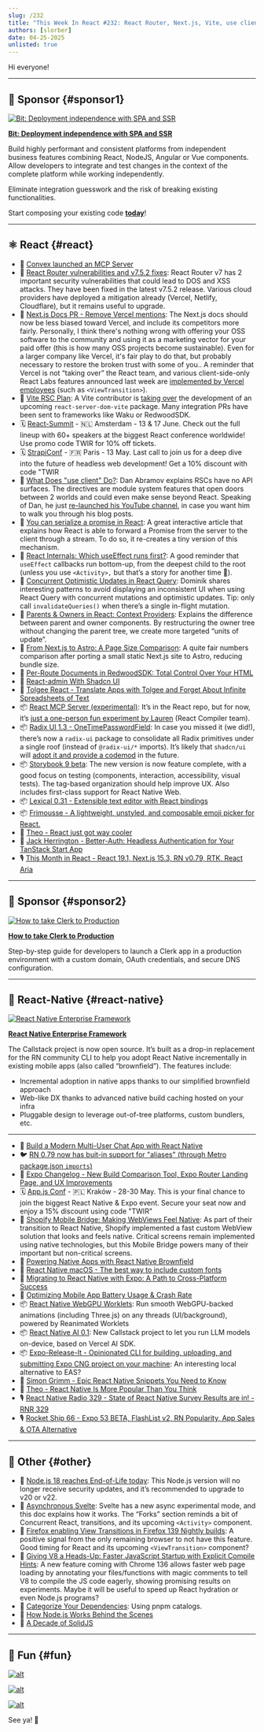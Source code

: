 ```yaml
---
slug: /232
title: "This Week In React #232: React Router, Next.js, Vite, use client, MCP"
authors: [slorber]
date: 04-25-2025
unlisted: true
---
```


Hi everyone!

<!-- truncate -->


<Support />

---

## 💸 Sponsor {#sponsor1}

[![Bit: Deployment independence with SPA and SSR](/emails/issues/232/bit.jpg)](https://bit.dev/?utm_source=ThisWeekInReact&utm_id=10&utm_medium=newsletter)

**[Bit: Deployment independence with SPA and SSR](https://bit.dev/?utm_source=ThisWeekInReact&utm_id=10&utm_medium=newsletter)**

Build highly performant and consistent platforms from independent business features combining React, NodeJS, Angular or Vue components. Allow developers to integrate and test changes in the context of the complete platform while working independently.

Eliminate integration guesswork and the risk of breaking existing functionalities.

Start composing your existing code [**today**](https://bit.dev/?utm_source=ThisWeekInReact&utm_id=10&utm_medium=newsletter)!

---

## ⚛️ React {#react}

- 💸 [Convex launched an MCP Server](https://convex.link/thisweekmcp)
- 🔐 [React Router vulnerabilities and v7.5.2 fixes](https://github.com/remix-run/react-router/blob/main/CHANGELOG.md#v752): React Router v7 has 2 important security vulnerabilities that could lead to DOS and XSS attacks. They have been fixed in the latest v7.5.2 release. Various cloud providers have deployed a mitigation already (Vercel, Netlify, Cloudflare), but it remains useful to upgrade.
- 👀 [Next.js Docs PR \- Remove Vercel mentions](https://github.com/vercel/next.js/pull/78557): The Next.js docs should now be less biased toward Vercel, and include its competitors more fairly. Personally, I think there's nothing wrong with offering your OSS software to the community and using it as a marketing vector for your paid offer (this is how many OSS projects become sustainable). Even for a larger company like Vercel, it's fair play to do that, but probably necessary to restore the broken trust with some of you.. A reminder that Vercel is not “taking over” the React team, and various client-side-only React Labs features announced last week are [implemented by Vercel employees](https://bsky.app/profile/ricky.fm/post/3lnvyuennss2b) (such as `<ViewTransition>`).
- 👀 [Vite RSC Plan](https://github.com/hi-ogawa/vite-plugins/issues/748): A Vite contributor is [taking over](https://github.com/facebook/react/pull/31768#issuecomment-2823466684) the development of an upcoming `react-server-dom-vite` package. Many integration PRs have been sent to frameworks like Waku or RedwoodSDK.
- 🗓 [React-Summit](https://reactsummit.com/?utm_source=Newsletter&utm_medium=thisweekinreact) - 🇳🇱 Amsterdam - 13 & 17 June. Check out the full lineup with 60+ speakers at the biggest React conference worldwide! Use promo code TWIR for 10% off tickets.
- 🗓️ [StrapiConf](https://conf.strapi.io/?utm_source=thisweekinreact) - 🇫🇷 Paris - 13 May. Last call to join us for a deep dive into the future of headless web development! Get a 10% discount with code "TWIR
- 📜 [What Does "use client" Do?](https://overreacted.io/what-does-use-client-do/): Dan Abramov explains RSCs have no API surfaces. The directives are module system features that open doors between 2 worlds and could even make sense beyond React. Speaking of Dan, he just [re-launched his YouTube channel](https://www.youtube.com/@overreacted-io), in case you want him to walk you through his blog posts.
- 📜 [You can serialize a promise in React](https://twofoldframework.com/blog/you-can-serialize-a-promise-in-react): A great interactive article that explains how React is able to forward a Promise from the server to the client through a stream. To do so, it re-creates a tiny version of this mechanism.
- 📜 [React Internals: Which useEffect runs first?](https://frontendmasters.com/blog/react-internals-which-useeffect-runs-first/): A good reminder that `useEffect` callbacks run bottom-up, from the deepest child to the root (unless you use `<Activity>,` but that’s a story for another time 🙈).
- 📜 [Concurrent Optimistic Updates in React Query](https://tkdodo.eu/blog/concurrent-optimistic-updates-in-react-query): Dominik shares interesting patterns to avoid displaying an inconsistent UI when using React Query with concurrent mutations and optimistic updates. Tip: only call `invalidateQueries()` when there’s a single in-flight mutation.
- 📜 [Parents & Owners in React: Context Providers](https://julesblom.com/writing/parent-owners-context): Explains the difference between parent and owner components. By restructuring the owner tree without changing the parent tree, we create more targeted “units of update”.
- 📜 [From Next.js to Astro: A Page Size Comparison](https://alan.norbauer.com/articles/astro-vs-nextjs-page-size/): A quite fair numbers comparison after porting a small static Next.js site to Astro, reducing bundle size.
- 📜 [Per-Route Documents in RedwoodSDK: Total Control Over Your HTML](https://rwsdk.com/blog/redwoodsdk-multiple-documents)
- 📜 [React-admin With Shadcn UI](https://marmelab.com/blog/2025/04/23/react-admin-with-shadcn.html)
- 💸 [Tolgee React - Translate Apps with Tolgee and Forget About Infinite Spreadsheets of Text](https://tolgee.io/apps-integrations/react)
- 📦 [React MCP Server (experimental)](https://github.com/facebook/react/tree/main/compiler/packages/react-mcp-server): It’s in the React repo, but for now, it’s [just a one-person fun experiment by Lauren](https://github.com/facebook/react/pull/32859) (React Compiler team).
- 📦 [Radix UI 1.3 \- OneTimePasswordField](https://www.radix-ui.com/primitives/docs/overview/releases#april-17-2025): In case you missed it (we did\!), there’s now a `radix-ui` package to consolidate all Radix primitives under a single roof (instead of `@radix-ui/*` imports). It’s likely that `shadcn/ui` will [adopt it and provide a codemod](https://github.com/shadcn-ui/ui/pull/6868#issuecomment-2718219342) in the future.
- 📦 [Storybook 9 beta](https://storybook.js.org/blog/storybook-9-beta/): The new version is now feature complete, with a good focus on testing (components, interaction, accessibility, visual tests). The tag-based organization should help improve UX. Also includes first-class support for React Native Web.
- 📦 [Lexical 0.31 \- Extensible text editor with React bindings](https://github.com/facebook/lexical/releases/tag/v0.31.0)
- 📦 [Frimousse \- A lightweight, unstyled, and composable emoji picker for React.](https://frimousse.liveblocks.io/)
- 🎥 [Theo \- React just got way cooler](https://www.youtube.com/watch?v=-dePNpdd44M)
- 🎥 [Jack Herrington \- Better-Auth: Headless Authentication for Your TanStack Start App](https://www.youtube.com/watch?v=Atev8Nxpw7c)
- 🎙️ [This Month in React \- React 19.1, Next.js 15.3, RN v0.79, RTK, React Aria](https://creators.spotify.com/pod/profile/reactiflux/episodes/TMiR-2025-04-React-19-1-helps-debug-owner-stacks-e324h0g)

<SubscribeFormEmbed placement="middle" />

---

## 💸 Sponsor {#sponsor2}

[![How to take Clerk to Production](/emails/issues/232/clerk.jpg)](https://go.clerk.com/fpzcK5F)

**[How to take Clerk to Production](https://go.clerk.com/ovPb3z0)**

Step-by-step guide for developers to launch a Clerk app in a production environment with a custom domain, OAuth credentials, and secure DNS configuration.

---

## 📱 React-Native {#react-native}

[![React Native Enterprise Framework](/emails/issues/232/rnef.jpg)](https://www.rnef.dev/)

**[React Native Enterprise Framework](https://www.rnef.dev/)**

The Callstack project is now open source. It’s built as a drop-in replacement for the RN community CLI to help you adopt React Native incrementally in existing mobile apps (also called “brownfield”). The features include:

- Incremental adoption in native apps thanks to our simplified brownfield approach
- Web-like DX thanks to advanced native build caching hosted on your infra
- Pluggable design to leverage out-of-tree platforms, custom bundlers, etc.

---

- 💸 [Build a Modern Multi-User Chat App with React Native](https://go.clerk.com/Y0ne425)
- 🐦 [RN 0.79 now has buit-in support for "aliases" (through Metro package.json `imports`)](https://x.com/satya164/status/1916095938604548366)
- 📣 [Expo Changelog \- New Build Comparison Tool, Expo Router Landing Page, and UX Improvements](https://expo.dev/changelog/website-updates-4-29-2025)
- 🗓️ [App.js Conf](https://appjs.co/?utm_source=thisweekinreact) - 🇵🇱 Kraków - 28-30 May. This is your final chance to join the biggest React Native & Expo event. Secure your seat now and enjoy a 15% discount using code "TWIR"
- 📜 [Shopify Mobile Bridge: Making WebViews Feel Native](https://shopify.engineering/mobilebridge-native-webviews): As part of their transition to React Native, Shopify implemented a fast custom WebView solution that looks and feels native. Critical screens remain implemented using native technologies, but this Mobile Bridge powers many of their important but non-critical screens.
- 📜 [Powering Native Apps with React Native Brownfield](https://www.callstack.com/blog/powering-native-apps-with-react-native-brownfield)
- 📜 [React Native macOS \- The best way to include custom fonts](https://shift.infinite.red/the-best-way-to-include-custom-fonts-in-react-native-for-macos-in-2025-4cb235e2d6f7)
- 📜 [Migrating to React Native with Expo: A Path to Cross-Platform Success](https://expo.dev/blog/migrating-to-react-native-with-expo)
- 📜 [Optimizing Mobile App Battery Usage & Crash Rate](https://blog.swmansion.com/optimizing-battery-usage-improving-crash-free-rate-in-a-react-native-app-9e80ba1f240a)
- 📦 [React Native WebGPU Worklets](https://github.com/software-mansion-labs/react-native-webgpu-worklets): Run smooth WebGPU-backed animations (including Three.js) on any threads (UI/background), powered by Reanimated Worklets
- 📦 [React Native AI 0.1](https://github.com/callstackincubator/ai): New Callstack project to let you run LLM models on-device, based on Vercel AI SDK.
- 📦 [Expo-Release-It \- Opinionated CLI for building, uploading, and submitting Expo CNG project on your machine](https://github.com/mym0404/expo-release-it): An interesting local alternative to EAS?
- 🎥 [Simon Grimm \- Epic React Native Snippets You Need to Know](https://www.youtube.com/watch?v=42RKqciqjV0)
- 🎥 [Theo \- React Native Is More Popular Than You Think](https://www.youtube.com/watch?v=GoDXfzpYGTc)
- 🎙️ [React Native Radio 329 \- State of React Native Survey Results are in\! \- RNR 329](https://infinite.red/react-native-radio/rnr-329-state-of-react-native-survey-results-are-in)
- 🎙️ [Rocket Ship 66 \- Expo 53 BETA, FlashList v2, RN Popularity, App Sales & OTA Alternative](https://share.transistor.fm/s/ba0f8a72)

---

## 🔀 Other {#other}

- 📣 [Node.js 18 reaches End-of-Life today](https://nodejs.org/en/about/previous-releases): This Node.js version will no longer receive security updates, and it’s recommended to upgrade to v20 or v22.
- 👀 [Asynchronous Svelte](https://github.com/sveltejs/svelte/discussions/15845): Svelte has a new async experimental mode, and this doc explains how it works. The “Forks” section reminds a bit of Concurrent React, transitions, and its upcoming `<Activity>` component.
- 👀 [Firefox enabling View Transitions in Firefox 139 Nightly builds](https://www.mozilla.org/en-US/firefox/140.0a1/releasenotes/#note-790833): A positive signal from the only remaining browser to not have this feature. Good timing for React and its upcoming `<ViewTransition>` component?
- 📜 [Giving V8 a Heads-Up: Faster JavaScript Startup with Explicit Compile Hints](https://v8.dev/blog/explicit-compile-hints): A new feature coming with Chrome 136 allows faster web page loading by annotating your files/functions with magic comments to tell V8 to compile the JS code eagerly, showing promising results on experiments. Maybe it will be useful to speed up React hydration or even Node.js programs?
- 📜 [Categorize Your Dependencies](https://antfu.me/posts/categorize-deps): Using pnpm catalogs.
- 📜 [How Node.js Works Behind the Scenes](https://www.deepintodev.com/blog/how-nodejs-works-behind-the-scenes)
- 📜 [A Decade of SolidJS](https://dev.to/this-is-learning/a-decade-of-solidjs-32f4)

---

## 🤭 Fun {#fun}

[![alt](/emails/issues/232/meme0.jpg)](https://www.linkedin.com/posts/yangshun_react-vue-svelte-activity-7313404647040249856-uNQi/)

[![alt](/emails/issues/232/meme.jpg)](https://www.reddit.com/r/reactnative/comments/1jxoppk/is_this_you/)

[![alt](/emails/issues/232/meme2.jpg)](https://x.com/jarredsumner/status/1916535123568140571)

See ya! 👋

